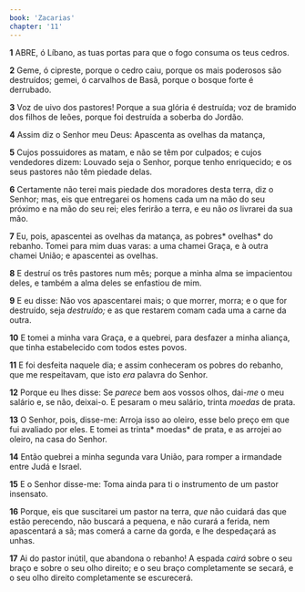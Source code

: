 ```yaml
---
book: 'Zacarias'
chapter: '11'
---
```


**1** ABRE, ó Líbano, as tuas portas para que o fogo consuma os teus cedros.

**2** Geme, ó cipreste, porque o cedro caiu, porque os mais poderosos são destruídos; gemei, ó carvalhos de Basã, porque o bosque forte é derrubado.

**3** Voz de uivo dos pastores! Porque a sua glória é destruída; voz de bramido dos filhos de leões, porque foi destruída a soberba do Jordão.

**4** Assim diz o Senhor meu Deus: Apascenta as ovelhas da matança,

**5** Cujos possuidores as matam, e não se têm por culpados; e cujos vendedores dizem: Louvado seja o Senhor, porque tenho enriquecido; e os seus pastores não têm piedade delas.

**6** Certamente não terei mais piedade dos moradores desta terra, diz o Senhor; mas, eis que entregarei os homens cada um na mão do seu próximo e na mão do seu rei; eles ferirão a terra, e eu não _os_ livrarei da sua mão.

**7** Eu, pois, apascentei as ovelhas da matança, as pobres* ovelhas* do rebanho. Tomei para mim duas varas: a uma chamei Graça, e à outra chamei União; e apascentei as ovelhas.

**8** E destruí os três pastores num mês; porque a minha alma se impacientou deles, e também a alma deles se enfastiou de mim.

**9** E eu disse: Não vos apascentarei mais; o que morrer, morra; e o que for destruído, seja _destruído;_ e as que restarem comam cada uma a carne da outra.

**10** E tomei a minha vara Graça, e a quebrei, para desfazer a minha aliança, que tinha estabelecido com todos estes povos.

**11** E foi desfeita naquele dia; e assim conheceram os pobres do rebanho, que me respeitavam, que isto _era_ palavra do Senhor.

**12** Porque eu lhes disse: Se _parece_ bem aos vossos olhos, dai-_me_ o meu salário e, se não, deixai-o. E pesaram o meu salário, trinta _moedas_ de prata.

**13** O Senhor, pois, disse-me: Arroja isso ao oleiro, esse belo preço em que fui avaliado por eles. E tomei as trinta* moedas* de prata, e as arrojei ao oleiro, na casa do Senhor.

**14** Então quebrei a minha segunda vara União, para romper a irmandade entre Judá e Israel.

**15** E o Senhor disse-me: Toma ainda para ti o instrumento de um pastor insensato.

**16** Porque, eis que suscitarei um pastor na terra, _que_ não cuidará das que estão perecendo, não buscará a pequena, e não curará a ferida, nem apascentará a sã; mas comerá a carne da gorda, e lhe despedaçará as unhas.

**17** Ai do pastor inútil, que abandona o rebanho! A espada _cairá_ sobre o seu braço e sobre o seu olho direito; e o seu braço completamente se secará, e o seu olho direito completamente se escurecerá.
